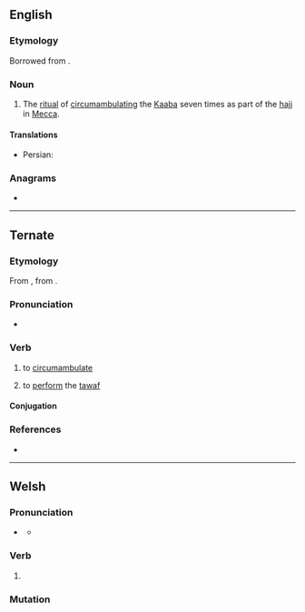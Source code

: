 ==English==

===Etymology===
Borrowed from {{bor|en|ar|طَوَاف}}. {{root|en|ar|ط و ف}}

===Noun===
{{wikipedia}}
{{en-noun|~}}

# {{lb|en|Islam}} The [[ritual]] of [[circumambulate|circumambulating]] the [[Kaaba]] seven times as part of the [[hajj]] in [[Mecca]].

====Translations====
{{trans-top|circumambulation of the Kaaba}}
{{trans-mid}}
* Persian: {{t+|fa|طواف|tr=tavâf}}
{{trans-bottom}}

===Anagrams===
* {{anagrams|en|a=aaftw|fatwa}}

----

==Ternate==

===Etymology===
From {{der|tft|id|tawaf}}, from {{der|tft|ar|طَوَاف}}.

===Pronunciation===
* {{IPA|tft|[ˈta.waf]}}

===Verb===
{{tft-verb|j=طواف}}

# {{lb|tft|transitive}} to [[circumambulate]]
# to [[perform]] the [[tawaf]]

====Conjugation====
{{tft-conj}}

===References===
* {{R:tft:Hayami-Allen:2001}}

----

==Welsh==

===Pronunciation===
* {{a|standard}} {{IPA|cy|/ˈtau̯.av/}}
** {{a|colloquial}} {{IPA|cy|/ˈtau̯.a/}}

===Verb===
{{cy-verb form}}

# {{inflection of|cy|tewi||1|s|pres:ind//fut}}

===Mutation===
{{cy-mut}}